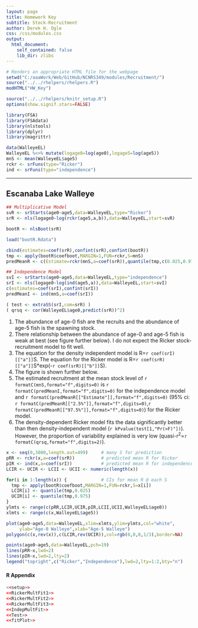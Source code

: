 ```yaml
---
layout: page
title: Homework Key
subtitle: Stock-Recruitment
author: Derek H. Ogle
css: /css/modules.css
output:
  html_document:
    self_contained: false
    lib_dir: zlibs
---
```


```r
# Renders an appropriate HTML file for the webpage
setwd("C:/aaaWork/Web/GitHub/NCNRS349/modules/Recruitment/")
source("../../rhelpers/rhelpers.R")
modHTML("HW_Key")
```

```r
source("../../rhelpers/knitr_setup.R")
options(show.signif.stars=FALSE)
```
```r
library(FSA)
library(FSAdata)
library(nlstools)
library(dplyr)
library(magrittr)

data(WalleyeEL)
WalleyeEL %<>% mutate(logage0=log(age0),logage5=log(age5))
mnS <- mean(WalleyeEL$age5)
rckr <- srFuns(type="Ricker")
ind <- srFuns(type="independence")
```

----

## Escanaba Lake Walleye

```r
## Multiplicative Model
svR <- srStarts(age0~age5,data=WalleyeEL,type="Ricker")
srR <- nls(logage0~log(rckr(age5,a,b)),data=WalleyeEL,start=svR)
```
```r
bootR <- nlsBoot(srR)
```
```r
load("bootR.Rdata")
```
```r
cbind(estimates=coef(srR),confint(srR),confint(bootR))
tmp <- apply(bootR$coefboot,MARGIN=1,FUN=rckr,S=mnS)
predMeanR <- c(Estimate=rckr(mnS,a=coef(srR)),quantile(tmp,c(0.025,0.975)))
```

```r
## Independence Model
svI <- srStarts(age0~age5,data=WalleyeEL,type="independence")
srI <- nls(logage0~log(ind(age5,a)),data=WalleyeEL,start=svI)
c(estimates=coef(srI),confint(srI))
predMeanI <- ind(mnS,a=coef(srI))
```

```r
( test <- extraSS(srI,com=srR) )
( qrsq <- cor(WalleyeEL$age0,predict(srR))^2)
```

1. The abundance of age-0 fish are the recruits and the abundance of age-5 fish is the spawning stock.
1. There relationship between the abundance of age-0 and age-5 fish is weak at best (see figure further below). I do not expect the Ricker stock-recruitment model to fit well.
1. The equation for the density independent model is R=`r coef(srI)[["a"]]`S. The equation for the Ricker model is R=`r coef(srR)[["a"]]`S*exp(-`r coef(srR)[["b"]]`S).
1. The figure is shown further below.
1. The estimated recruitment at the mean stock level of `r formatC(mnS,format="f",digits=0)` is `r formatC(predMeanI,format="f",digits=0)` for the independence model and `r formatC(predMeanR[["Estimate"]],format="f",digits=0)` (95% ci: `r formatC(predMeanR[["2.5%"]],format="f",digits=0)`,`r formatC(predMeanR[["97.5%"]],format="f",digits=0)`) for the Ricker model.
1. The density-dependent Ricker model fits the data significantly better than then density-independent model (`r kPvalue(test[1,"Pr(>F)"])`). However, the proportion of variability explained is very low (quasi-r<sup>2</sup>=`r formatC(qrsq,format="f",digits=2)`).

```r
x <- seq(0,3000,length.out=499)     # many S for prediction
pRR <- rckr(x,a=coef(srR))          # predicted mean R for Ricker
pIR <- ind(x,a=coef(srI))           # predicted mean R for independence model
LCIR <- UCIR <- LCII <- UCII <- numeric(length(x))

for(i in 1:length(x)) {             # CIs for mean R @ each S
  tmp <- apply(bootR$coefboot,MARGIN=1,FUN=rckr,S=x[i])
  LCIR[i] <- quantile(tmp,0.025)
  UCIR[i] <- quantile(tmp,0.975)
}
ylmts <- range(c(pRR,LCIR,UCIR,pIR,LCII,UCII,WalleyeEL$age0))
xlmts <- range(c(x,WalleyeEL$age5))

plot(age0~age5,data=WalleyeEL,xlim=xlmts,ylim=ylmts,col="white",
     ylab="Age-0 Walleye",xlab="Age-5 Walleye")
polygon(c(x,rev(x)),c(LCIR,rev(UCIR)),col=rgb(0,0,0,1/3),border=NA)

points(age0~age5,data=WalleyeEL,pch=19)
lines(pRR~x,lwd=2)
lines(pIR~x,lwd=2,lty=2)
legend("topright",c("Ricker","Independence"),lwd=2,lty=1:2,bty="n")
```

#### R Appendix
```r
<<setup>>
<<RickerMultFit1>>
<<RickerMultFit2>>
<<RickerMultFit3>>
<<IndepMultFit>>
<<Test>>
<<fitPlot>>
```
